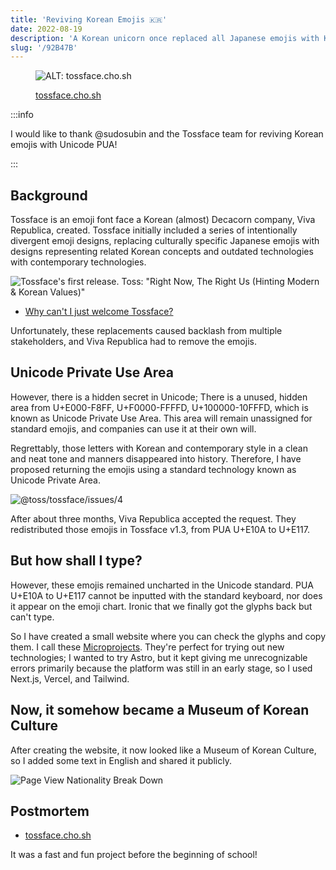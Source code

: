```yaml
---
title: 'Reviving Korean Emojis 🇰🇷'
date: 2022-08-19
description: 'A Korean unicorn once replaced all Japanese emojis with Korean ones. They’re back.'
slug: '/92B47B'
---
```


<figure>

![ALT: tossface.cho.sh](./25AAC2.png)

<figcaption>

[tossface.cho.sh](https://tossface.cho.sh)

</figcaption>
</figure>

:::info

I would like to thank @sudosubin and the Tossface team for reviving Korean emojis with Unicode PUA!

:::

## Background

Tossface is an emoji font face a Korean (almost) Decacorn company, Viva Republica, created.
Tossface initially included a series of intentionally divergent emoji designs,
replacing culturally specific Japanese emojis with designs representing related Korean concepts
and outdated technologies with contemporary technologies.

![Tossface's first release. Toss: "Right Now, The Right Us (Hinting Modern & Korean Values)"](./9A9620.png)

- [Why can't I just welcome Tossface?](https://www-jiwon-me.translate.goog/tossface/?_x_tr_sl=ko&_x_tr_tl=en&_x_tr_hl=en&_x_tr_pto=wapp)

Unfortunately, these replacements caused backlash from multiple stakeholders,
and Viva Republica had to remove the emojis.

## Unicode Private Use Area

However, there is a hidden secret in Unicode;
There is a unused, hidden area from U+E000-F8FF, U+F0000-FFFFD, U+100000-10FFFD, which is known as Unicode Private Use Area.
This area will remain unassigned for standard emojis, and companies can use it at their own will.

Regrettably, those letters with Korean and contemporary style in a clean and neat tone and manners disappeared into history.
Therefore, I have proposed returning the emojis using a standard technology known as Unicode Private Area.

![@toss/tossface/issues/4](./5CE956.png)

After about three months, Viva Republica accepted the request.
They redistributed those emojis in Tossface v1.3, from PUA U+E10A to U+E117.

## But how shall I type?

However, these emojis remained uncharted in the Unicode standard.
PUA U+E10A to U+E117 cannot be inputted with the standard keyboard, nor does it appear on the emoji chart.
Ironic that we finally got the glyphs back but can't type.

So I have created a small website where you can check the glyphs and copy them.
I call these [Microprojects](/research/A46FA5).
They're perfect for trying out new technologies;
I wanted to try Astro, but it kept giving me unrecognizable errors primarily because the platform was still in an early stage,
so I used Next.js, Vercel, and Tailwind.

## Now, it somehow became a Museum of Korean Culture

After creating the website, it now looked like a Museum of Korean Culture,
so I added some text in English and shared it publicly.

![Page View Nationality Break Down](./10F5AA.jpg)

## Postmortem

- [tossface.cho.sh](https://tossface.cho.sh)

It was a fast and fun project before the beginning of school!
